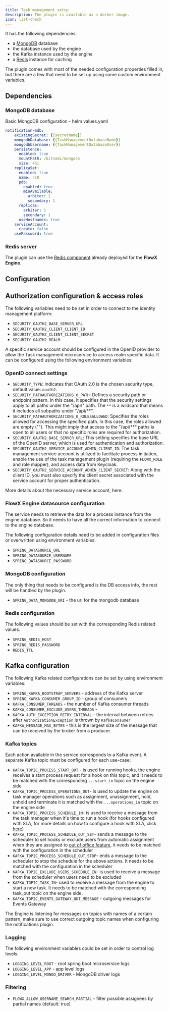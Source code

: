 ```yaml
---
title: Task management setup
description: The plugin is available as a docker image.
icon: list-check
---
```


It has the following dependencies:

* a [MongoDB](https://www.mongodb.com/2) database
* the database used by the engine
* the Kafka instance used by the engine
* a [Redis](https://redis.io/) instance for caching

The plugin comes with most of the needed configuration properties filled in, but there are a few that need to be set up using some custom environment variables.

## Dependencies 

### MongoDB database

Basic MongoDB configuration - helm values.yaml

```yaml
notification-mdb:
    existingSecret: {{secretName}}
    mongodbDatabase: {{TaskManagementDatabaseName}}
    mongodbUsername: {{TaskManagementDatabaseUser}}
    persistence:
      enabled: true
      mountPath: /bitnami/mongodb
      size: 4Gi
    replicaSet:
      enabled: true
      name: rs0
      pdb:
        enabled: true
        minAvailable:
          arbiter: 1
          secondary: 1
      replicas:
        arbiter: 1
        secondary: 1
      useHostnames: true
    serviceAccount:
      create: false
    usePassword: true
```

### Redis server

The plugin can use the [Redis component](../../setup-guides/setup-guides-overview#redis-configuration) already deployed for the **FlowX Engine**.

## Configuration 

## Authorization configuration & access roles

The following variables need to be set in order to connect to the identity management platform:

* `SECURITY_OAUTH2_BASE_SERVER_URL`
* `SECURITY_OAUTH2_CLIENT_CLIENT_ID`
* `SECURITY_OAUTH2_CLIENT_CLIENT_SECRET`
* `SECURITY_OAUTH2_REALM`
 
A specific service account should be configured in the OpenID provider to allow the Task management microservice to access realm specific data. It can be configured using the following environment variables:

### OpenID connect settings

* `SECURITY_TYPE`: Indicates that OAuth 2.0 is the chosen security type, default value: `oauth2`.
* `SECURITY_PATHAUTHORIZATIONS_0_PATH`: Defines a security path or endpoint pattern. In this case, it specifies that the security settings apply to all paths under the "/api/" path. The `**` is a wildcard that means it includes all subpaths under "/api/**".
* `SECURITY_PATHAUTHORIZATIONS_0_ROLESALLOWED`: Specifies the roles allowed for accessing the specified path. In this case, the roles allowed are empty (""). This might imply that access to the "/api/**" paths is open to all users or that no specific roles are required for authorization.
* `SECURITY_OAUTH2_BASE_SERVER_URL`: This setting specifies the base URL of the OpenID server, which is used for authentication and authorization.
* `SECURITY_OAUTH2_SERVICE_ACCOUNT_ADMIN_CLIENT_ID`: The task management service account is utilized to facilitate process initiation, enable the use of the task management plugin (requiring the `FLOWX_ROLE` and role mapper), and access data from Keycloak.
* `SECURITY_OAUTH2_SERVICE_ACCOUNT_ADMIN_CLIENT_SECRET`: Along with the client ID, you must also specify the client secret associated with the service account for proper authentication.

More details about the necessary service account, here:

<Card title="Task management service account" href="../access-management/configuring-an-iam-solution#task-management-service-account" icon ="file">
</Card>


### FlowX Engine datasource configuration

The service needs to retrieve the data for a process instance from the engine database. So it needs to have all the correct information to connect to the engine database.

The following configuration details need to be added in configuration files or overwritten using environment variables:

* `SPRING_DATASOURCE_URL`
* `SPRING_DATASOURCE_USERNAME`
* `SPRING_DATASOURCE_PASSWORD`

### MongoDB configuration

The only thing that needs to be configured is the DB access info, the rest will be handled by the plugin.

* `SPRING_DATA_MONGODB_URI` - the uri for the mongodb database

### Redis configuration

The following values should be set with the corresponding Redis related values.

* `SPRING_REDIS_HOST`
* `SPRING_REDIS_PASSWORD`
* `REDIS_TTL`


## Kafka configuration

The following Kafka related configurations can be set by using environment variables:

* `SPRING_KAFKA_BOOTSTRAP_SERVERS` - address of the Kafka server
* `SPRING_KAFKA_CONSUMER_GROUP_ID` - group of consumers
* `KAFKA_CONSUMER_THREADS` - the number of Kafka consumer threads
* `KAFKA_CONSUMER_EXCLUDE_USERS_THREADS` - 
* `KAFKA_AUTH_EXCEPTION_RETRY_INTERVAL` - the interval between retries after `AuthorizationException` is thrown by `KafkaConsumer`
* `KAFKA_MESSAGE_MAX_BYTES` - this is the largest size of the message that can be received by the broker from a producer.

### Kafka topics

Each action available in the service corresponds to a Kafka event. A separate Kafka topic must be configured for each use-case:

* `KAFKA_TOPIC_PROCESS_START_OUT` - is used for running hooks, the engine receives a start process request for a hook on this topic, and it needs to be matched with the corresponding `...start_in` topic on the engine side
* `KAFKA_TOPIC_PROCESS_OPERATIONS_OUT`- is used to update the engine on task manager operations such as assignment, unassignment, hold, unhold and terminate it is matched with the `...operations_in` topic on the engine side
* `KAFKA_TOPIC_PROCESS_SCHEDULE_IN`- is used to receive a message from the task manager when it's time to run a hook (for hooks configured with SLA, for more details on how to configure a hook with SLA, click [here](/4.0/docs/platform-deep-dive/plugins/custom-plugins/task-management/using-hooks))
* `KAFKA_TOPIC_PROCESS_SCHEDULE_OUT_SET`- sends a message to the scheduler to set hooks or exclude users from automatic assignment when they are assigned to [out of office feature](/4.0/docs/platform-deep-dive/plugins/custom-plugins/task-management/using-out-of-office-records), it needs to be matched with the configuration in the scheduler
* `KAFKA_TOPIC_PROCESS_SCHEDULE_OUT_STOP`- ends a message to the scheduler to stop the schedule for the above actions. It needs to be matched with the configuration in the scheduler
* `KAFKA_TOPIC_EXCLUDE_USERS_SCHEDULE_IN`- is used to receive a message from the scheduler when users need to be excluded
* `KAFKA_TOPIC_TASK_IN`- used to receive a message from the engine to start a new task. It needs to be matched with the corresponding task_out topic on the engine side.
* `KAFKA_TOPIC_EVENTS_GATEWAY_OUT_MESSAGE` - outgoing messages for Events Gateway

<Info>
The Engine is listening for messages on topics with names of a certain pattern, make sure to use correct outgoing topic names when configuring the notifications plugin.
</Info>


### Logging

The following environment variables could be set in order to control log levels:

* `LOGGING_LEVEL_ROOT` - root spring boot microservice logs
* `LOGGING_LEVEL_APP` - app level logs
* `LOGGING_LEVEL_MONGO_DRIVER` - MongoDB driver logs

### Filtering

* `FLOWX_ALLOW_USERNAME_SEARCH_PARTIAL` - filter possible assignees by partial names (default: true)

